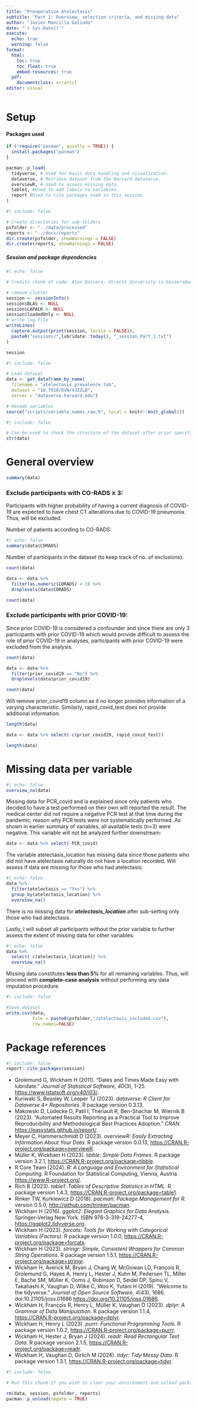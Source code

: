 ```yaml
---
title: "Preoperative Atelectasis"
subtitle: "Part 1: Overview, selection criteria, and missing data"
author: "Javier Mancilla Galindo"
date: "`r Sys.Date()`"
execute: 
  echo: true
  warning: false
format:
  html:
    toc: true
    toc_float: true
    embed-resources: true
  pdf: 
    documentclass: scrartcl
editor: visual
---
```


# Setup

#### Packages used

```r
if (!require("pacman", quietly = TRUE)) {
  install.packages("pacman")
}

pacman::p_load(
  tidyverse, # Used for basic data handling and visualization.
  dataverse, # Retrieve dataset from the Harvard dataverse. 
  overviewR, # Used to assess missing data.
  table1, #Used to add labels to variables.
  report #Used to cite packages used in this session.   
)
```

```r
#| include: false  

# Create directories for sub-folders  
psfolder <- "../data/processed"
reports <- "../docs/reports"
dir.create(psfolder, showWarnings = FALSE)
dir.create(reports, showWarnings = FALSE)
```

##### Session and package dependencies

```r
#| echo: false  

# Credits chunk of code: Alex Bossers, Utrecht University (a.bossers@uu.nl)

# remove clutter
session <- sessionInfo()
session$BLAS <- NULL
session$LAPACK <- NULL
session$loadedOnly <- NULL
# write log file
writeLines(
  capture.output(print(session, locale = FALSE)),
  paste0("sessions/",lubridate::today(), "_session_Part_1.txt")
)

session
```

```r
#| include: false  

# Load dataset  
data <- get_dataframe_by_name(
  filename = "atelectasis_prevalence.tab",
  dataset = "10.7910/DVN/4JZZLB", 
  server = "dataverse.harvard.edu")

# Recode variables  
source("scripts/variable_names_raw.R", local = knitr::knit_global())
```

```r
#| include: false  

# Can be used to check the structure of the dataset after prior specification.
str(data)
```

# General overview

```r
summary(data)
```

### Exclude participants with CO-RADS ≥ 3:

Participants with higher probability of having a current diagnosis of COVID-19 are expected to have chest CT alterations due to COVID-19 pneumonia. Thus, will be excluded.

Number of patients according to CO-RADS:

```r
#| echo: false
summary(data$CORADS)
```

Number of participants in the dataset (to keep track of no. of exclusions).

```r
count(data)
```

```r
data <- data %>%
  filter(as.numeric(CORADS) < 3) %>%
  droplevels(data$CORADS)
```

```r
count(data)
```

### Exclude participants with prior COVID-19:

Since prior COVID-19 is considered a confounder and since there are only 3 participants with prior COVID-19 which would provide difficult to assess the role of prior COVID-19 in analyses, participants with prior COVID-19 were excluded from the analysis.

```r
count(data)
```

```r
data <- data %>%
  filter(prior_covid19 == "No") %>%
  droplevels(data$prior_covid19)
```

```r
count(data)
```

Will remove prior_covid19 column as it no longer provides information of a varying characteristic. Similarly, rapid_covid_test does not provide additional information.

```r
length(data)
```

```r
data <- data %>% select(-c(prior_covid19, rapid_covid_test))
```

```r
length(data)
```

# Missing data per variable

```r
#| echo: false
overview_na(data)
```

Missing data for PCR_covid and is explained since only patients who decided to have a test performed on their own will reported the result. The medical center did not require a negative PCR test at that time during the pandemic, reason why PCR tests were not systematically performed. As shown in earlier summary of variables, all available tests (n=3) were negative. This variable will not be analyzed further downstream:

```r
data <- data %>% select(-PCR_covid)
```

The variable atelectasis_location has missing data since those patients who did not have atelectasis naturally do not have a location recorded. Will assess if data are missing for those who had atelectasis:

```r
#| echo: false
data %>%
  filter(atelectasis == "Yes") %>%
  group_by(atelectasis_location) %>%
  overview_na()
```

There is no missing data for ***atelectasis_location*** after sub-setting only those who had atelectasis.

Lastly, I will subset all participants without the prior variable to further assess the extent of missing data for other variables:

```r
#| echo: false
data %>%
  select(-c(atelectasis_location)) %>%
  overview_na()
```

Missing data constitutes **less than 5%** for all remaining variables. Thus, will proceed with **complete-case analysis** without performing any data imputation procedure.

```r
#| include: false  

#Save dataset
write.csv(data, 
          file = paste0(psfolder,"/atelectasis_included.csv"),
          row.names=FALSE)
```

# Package references

```r
#| include: false
report::cite_packages(session)
```

-   Grolemund G, Wickham H (2011). “Dates and Times Made Easy with lubridate.” *Journal of Statistical Software*, *40*(3), 1-25. <https://www.jstatsoft.org/v40/i03/>.
-   Kuriwaki S, Beasley W, Leeper TJ (2023). *dataverse: R Client for Dataverse 4+ Repositories*. R package version 0.3.13.
-   Makowski D, Lüdecke D, Patil I, Thériault R, Ben-Shachar M, Wiernik B (2023). “Automated Results Reporting as a Practical Tool to Improve Reproducibility and Methodological Best Practices Adoption.” *CRAN*. <https://easystats.github.io/report/>.
-   Meyer C, Hammerschmidt D (2023). *overviewR: Easily Extracting Information About Your Data*. R package version 0.0.13, <https://CRAN.R-project.org/package=overviewR>.
-   Müller K, Wickham H (2023). *tibble: Simple Data Frames*. R package version 3.2.1, <https://CRAN.R-project.org/package=tibble>.
-   R Core Team (2024). *R: A Language and Environment for Statistical Computing*. R Foundation for Statistical Computing, Vienna, Austria. <https://www.R-project.org/>.
-   Rich B (2023). *table1: Tables of Descriptive Statistics in HTML*. R package version 1.4.3, <https://CRAN.R-project.org/package=table1>.
-   Rinker TW, Kurkiewicz D (2018). *pacman: Package Management for R*. version 0.5.0, <http://github.com/trinker/pacman>.
-   Wickham H (2016). *ggplot2: Elegant Graphics for Data Analysis*. Springer-Verlag New York. ISBN 978-3-319-24277-4, <https://ggplot2.tidyverse.org>.
-   Wickham H (2023). *forcats: Tools for Working with Categorical Variables (Factors)*. R package version 1.0.0, <https://CRAN.R-project.org/package=forcats>.
-   Wickham H (2023). *stringr: Simple, Consistent Wrappers for Common String Operations*. R package version 1.5.1, <https://CRAN.R-project.org/package=stringr>.
-   Wickham H, Averick M, Bryan J, Chang W, McGowan LD, François R, Grolemund G, Hayes A, Henry L, Hester J, Kuhn M, Pedersen TL, Miller E, Bache SM, Müller K, Ooms J, Robinson D, Seidel DP, Spinu V, Takahashi K, Vaughan D, Wilke C, Woo K, Yutani H (2019). “Welcome to the tidyverse.” *Journal of Open Source Software*, *4*(43), 1686. doi:10.21105/joss.01686 <https://doi.org/10.21105/joss.01686>.
-   Wickham H, François R, Henry L, Müller K, Vaughan D (2023). *dplyr: A Grammar of Data Manipulation*. R package version 1.1.4, <https://CRAN.R-project.org/package=dplyr>.
-   Wickham H, Henry L (2023). *purrr: Functional Programming Tools*. R package version 1.0.2, <https://CRAN.R-project.org/package=purrr>.
-   Wickham H, Hester J, Bryan J (2024). *readr: Read Rectangular Text Data*. R package version 2.1.5, <https://CRAN.R-project.org/package=readr>.
-   Wickham H, Vaughan D, Girlich M (2024). *tidyr: Tidy Messy Data*. R package version 1.3.1, <https://CRAN.R-project.org/package=tidyr>.

```r
#| include: false  

# Run this chunk if you wish to clear your environment and unload packages.

rm(data, session, psfolder, reports)
pacman::p_unload(negate = TRUE)

```
